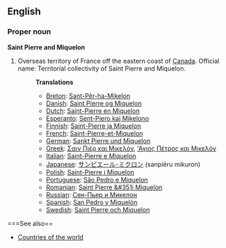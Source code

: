 ==English==

===Proper noun===
'''Saint Pierre and Miquelon'''

# Overseas territory of France off the eastern coast of [[Canada]]. Official name: Territorial collectivity of Saint Pierre and Miquelon.
#:'''Translations'''
#:*[[Breton]]: [[Sant-Pêr-ha-Mikelon]]
#:*[[Danish]]: [[Saint Pierre og Miquelon]]
#:*[[Dutch]]: [[Saint-Pierre en Miquelon]]
#:*[[Esperanto]]: [[Sent-Piero kaj Mikelono]]
#:*[[Finnish]]: [[Saint-Pierre ja Miquelon]]
#:*[[French]]: [[Saint-Pierre-et-Miquelon]]
#:*[[German]]: [[Sankt Pierre und Miquelon]]
#:*[[Greek]]: [[Σαιν Πιέρ και Μικελόν]], [['Αγιος Πέτρος και Μικελόν]]
#:*[[Italian]]: [[Saint-Pierre e Miquelon]]
#:*[[Japanese]]: [[サンピエール･ミクロン]] (sanpiēru mikuron)
#:*[[Polish]]: [[Saint-Pierre i Miquelon]]
#:*[[Portuguese]]: [[São Pedro e Miquelon]]
#:*[[Romanian]]: [[Saint Pierre &#351i Miquelon]]
#:*[[Russian]]: [[Сен-Пьер и Микелон]]
#:*[[Spanish]]: [[San Pedro y Miquelón]]
#:*[[Swedish]]: [[Saint Pierre och Miquelon]]

===See also==
* [[Countries of the world]]